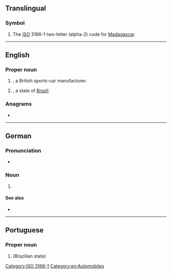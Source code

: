 {{also|mg|Mg|.mg|m.g.}}
==Translingual==

===Symbol===
{{head|mul|symbol}}

# The [[ISO]] 3166-1 two-letter (alpha-2) code for [[Madagascar]].

[[Category:ISO 3166-1]]

----

==English==
{{wikipedia|MG (car)}}

===Proper noun===
{{head|en|proper noun}}

# {{initialism of|enf|{{w|Morris Garages}}|nodot=1}}, a British sports-car manufacturer.
# {{initialism of|en|[[Minas Gerais]]|nodot=1}}, a state of [[Brazil]].

===Anagrams===
* {{anagrams|en|a=gm|GM|gm}}

[[Category:en:Automobiles]]

----

==German==

===Pronunciation===
* {{IPA|de|/ɛmˈɡeː/}}

===Noun===
{{de-noun|n|MG|gen2=MGs|MG|pl2=MGs}}

# {{initialism of|de|Maschinengewehr||machine gun}}

====See also====
* {{l|de|MP|g=f}}

----

==Portuguese==

===Proper noun===
{{head|pt|proper noun}}

# {{initialism of|pt|[[Minas Gerais]]|nodot=1}} (Brazilian state)